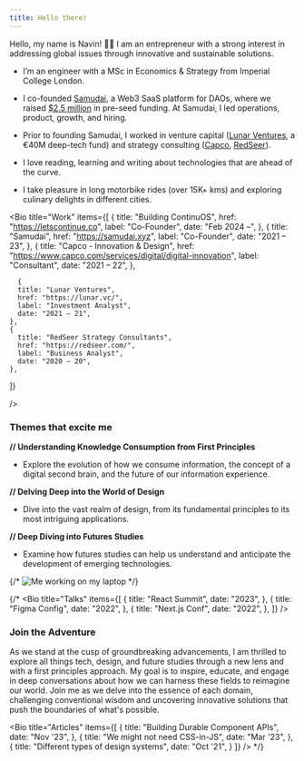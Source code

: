 ```yaml
---
title: Hello there!
---
```


Hello, my name is Navin! 👋🏻 I am an entrepreneur with a strong interest in addressing global issues through innovative and sustainable solutions.

- I’m an engineer with a MSc in Economics & Strategy from Imperial College London.

- I co-founded [Samudai](https://samudai.xyz), a Web3 SaaS platform for DAOs, where we raised [$2.5 million](https://inc42.com/buzz/samudai-raises-pre-seed-funding-to-help-manage-build-communities-in-web3-ecosystem/amp/) in pre-seed funding. At Samudai, I led operations, product, growth, and hiring.

- Prior to founding Samudai, I worked in venture capital ([Lunar Ventures](https://lunar.vc/), a €40M deep-tech fund) and strategy consulting ([Capco](https://www.capco.com/services/digital/digital-innovation), [RedSeer](https://redseer.com/)).

- I love reading, learning and writing about technologies that are ahead of the curve.

- I take pleasure in long motorbike rides (over 15K+ kms) and exploring culinary delights in different cities. 


<Bio
  title="Work"
  items={[
    {
      title: "Building ContinuOS",
      href: "https://letscontinue.co",
      label: "Co-Founder",
      date: "Feb 2024 –",
    },
    {
      title: "Samudai",
      href: "https://samudai.xyz",
      label: "Co-Founder",
      date: "2021 – 23",
    },
    {
      title: "Capco - Innovation & Design",
      href: "https://www.capco.com/services/digital/digital-innovation",
      label: "Consultant",
      date: "2021 – 22",
    },

      {
      title: "Lunar Ventures",
      href: "https://lunar.vc/",
      label: "Investment Analyst",
      date: "2021 – 21",
    },
    {
      title: "RedSeer Strategy Consultants",
      href: "https://redseer.com/",
      label: "Business Analyst",
      date: "2020 – 20",
    },
  ]}

/>

### Themes that excite me

**// Understanding Knowledge Consumption from First Principles**
   - Explore the evolution of how we consume information, the concept of a digital second brain, and the future of our information experience.

**// Delving Deep into the World of Design**
   - Dive into the vast realm of design, from its fundamental principles to its most intriguing applications.

**// Deep Diving into Futures Studies**
   - Examine how futures studies can help us understand and anticipate the development of emerging technologies.

{/* ![Me working on my laptop](/img/photo.webp) */}

{/*
<Bio
  title="Talks"
  items={[
    {
      title: "React Summit",
      date: "2023",
    },
    {
      title: "Figma Config",
      date: "2022",
    },
    {
      title: "Next.js Conf",
      date: "2022",
    },
  ]}
/>


### Join the Adventure

As we stand at the cusp of groundbreaking advancements, I am thrilled to explore all things tech, design, and future studies through a new lens and with a first principles approach. My goal is to inspire, educate, and engage in deep conversations about how we can harness these fields to reimagine our world. Join me as we delve into the essence of each domain, challenging conventional wisdom and uncovering innovative solutions that push the boundaries of what's possible.


<Bio
  title="Articles"
  items={[
    {
      title: "Building Durable Component APIs",
      date: "Nov '23",
    },
    {
      title: "We might not need CSS-in-JS",
      date: "Mar '23",
    },
    {
      title: "Different types of design systems",
      date: "Oct '21",
    }
  ]}
/>
*/}
